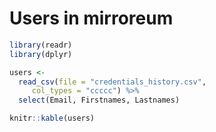 # Users in mirroreum

```r

library(readr)
library(dplyr)

users <- 
  read_csv(file = "credentials_history.csv", 
     col_types = "ccccc") %>%
  select(Email, Firstnames, Lastnames)

knitr::kable(users)

```


